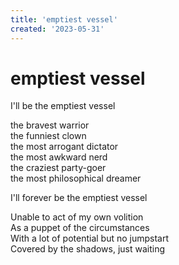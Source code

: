 ```yaml
---
title: 'emptiest vessel'
created: '2023-05-31'
---
```


# emptiest vessel

I'll be the emptiest vessel

the bravest warrior  
the funniest clown  
the most arrogant dictator  
the most awkward nerd  
the craziest party-goer  
the most philosophical dreamer

I'll forever be the emptiest vessel

Unable to act of my own volition  
As a puppet of the circumstances  
With a lot of potential but no jumpstart  
Covered by the shadows, just waiting
